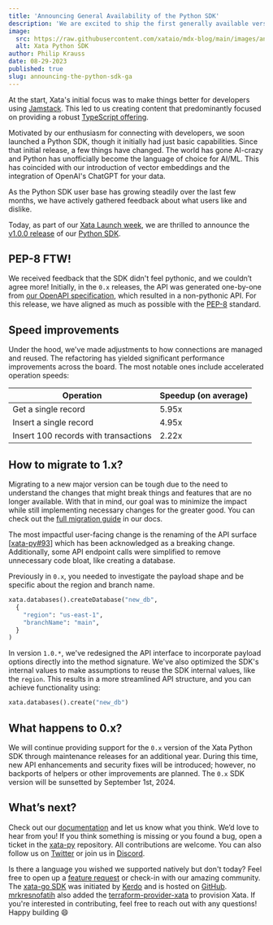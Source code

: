 ```yaml
---
title: 'Announcing General Availability of the Python SDK'
description: 'We are excited to ship the first generally available version of the Xata Python SDK.'
image:
  src: https://raw.githubusercontent.com/xataio/mdx-blog/main/images/announcing-python-sdk-ga-cover.jpg
  alt: Xata Python SDK
author: Philip Krauss
date: 08-29-2023
published: true
slug: announcing-the-python-sdk-ga
---
```


At the start, Xata's initial focus was to make things better for developers using [Jamstack](https://xata.io/blog/jamstack-mern-lamp-stack-comparison#jamstack-and-databases). This led to us creating content that predominantly focused on providing a robust [TypeScript offering](https://www.npmjs.com/package/@xata.io/client).

Motivated by our enthusiasm for connecting with developers, we soon launched a Python SDK, though it initially had just basic capabilities. Since that initial release, a few things have changed. The world has gone AI-crazy and Python has unofficially become the language of choice for AI/ML. This has coincided with our introduction of vector embeddings and the integration of OpenAI's ChatGPT for your data.

As the Python SDK user base has growing steadily over the last few months, we have actively gathered feedback about what users like and dislike.

Today, as part of our [Xata Launch week](https://xata.io/blog/launch-week-august-2023), we are thrilled to announce the [v1.0.0 release](https://pypi.org/project/xata/1.0.0/) of our [Python SDK](/docs/python-sdk/overview).

## PEP-8 FTW!

We received feedback that the SDK didn't feel pythonic, and we couldn’t agree more! Initially, in the `0.x` releases, the API was generated one-by-one from [our OpenAPI specification](/docs/rest-api/contexts), which resulted in a non-pythonic API. For this release, we have aligned as much as possible with the [PEP-8](https://peps.python.org/pep-0008/) standard.

## Speed improvements

Under the hood, we've made adjustments to how connections are managed and reused. The refactoring has yielded significant performance improvements across the board. The most notable ones include accelerated operation speeds:

| Operation                            | Speedup (on average) |
| ------------------------------------ | -------------------- |
| Get a single record                  | 5.95x                |
| Insert a single record               | 4.95x                |
| Insert 100 records with transactions | 2.22x                |

## How to migrate to 1.x?

Migrating to a new major version can be tough due to the need to understand the changes that might break things and features that are no longer available. With that in mind, our goal was to minimize the impact while still implementing necessary changes for the greater good. You can check out the [full migration guide](/docs/python-sdk/migration-guide) in our docs.

The most impactful user-facing change is the renaming of the API surface [[xata-py#93](https://github.com/xataio/xata-py/issues/93)] which has been acknowledged as a breaking change. Additionally, some API endpoint calls were simplified to remove unnecessary code bloat, like creating a database.

Previously in `0.x`, you needed to investigate the payload shape and be specific about the region and branch name.

```python
xata.databases().createDatabase("new_db",
  {
    "region": "us-east-1",
    "branchName": "main",
  }
)
```

In version `1.0.*`, we've redesigned the API interface to incorporate payload options directly into the method signature. We've also optimized the SDK's internal values to make assumptions to reuse the SDK internal values, like the `region`. This results in a more streamlined API structure, and you can achieve functionality using:

```python
xata.databases().create("new_db")
```

## What happens to 0.x?

We will continue providing support for the `0.x` version of the Xata Python SDK through maintenance releases for an additional year. During this time, new API enhancements and security fixes will be introduced; however, no backports of helpers or other improvements are planned. The `0.x` SDK version will be sunsetted by September 1st, 2024.

## What’s next?

Check out our [documentation](/docs/python-sdk/migration-guide) and let us know what you think. We’d love to hear from you! If you think something is missing or you found a bug, open a ticket in the [xata-py](https://github.com/xataio/xata-py) repository. All contributions are welcome. You can also follow us on [Twitter](https://twitter.com/xata) or join us in [Discord](https://xata.io/discord).

Is there a language you wished we supported natively but don't today? Feel free to open up a [feature request](https://xata.canny.io/feature-requests) or check-in with our amazing community. The [xata-go SDK](/blog/community-spotlight-xata-go-sdk) was initiated by [Kerdo](https://github.com/kerdokurs) and is hosted on [GitHub](https://github.com/kerdokurs/xata-go). [mrkresnofatih](https://github.com/mrkresnofatih) also added the [terraform-provider-xata](https://github.com/mrkresnofatih/terraform-provider-xata) to provision Xata. If you're interested in contributing, feel free to reach out with any questions! Happy building 😄
